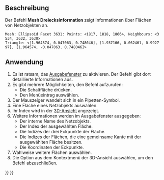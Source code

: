 <languages/>

{{Docnav/de
|[[Mesh_Evaluation/de|Auswertung]]
|[[Mesh_CurvatureInfo/de|Krümmungsinfo]]
|[[Mesh_Workbench/de|Mesh]]
|IconL=Mesh_Evaluation.svg
|IconR=Mesh_CurvatureInfo.svg
|IconC=Workbench_Mesh.svg
}}

{{GuiCommand/de
|Name=Mesh EvaluateFacet
|Name/de=Dreiecksinformation
|MenuLocation= Netze → Analysieren → Dreiecksinformation
|Workbenches=[[Mesh_Workbench/de|Mesh]]
}}

<span id="Description"></span>
==Beschreibung==

Der Befehl '''Mesh Dreiecksinformation''' zeigt Informationen über Flächen von Netzobjekten an.

 Mesh: Ellipsoid Facet 3631: Points: <1817, 1818, 1866>, Neighbours: <3534, 3632, 3630>
 Triangle: <[1.964574, 0.047063, 0.748046], [1.937166, 0.062461, 0.992797], [1.964574, -0.047063, 0.748046]>
{{Caption|Beispiel der Informationen, die im Ausgabefenster angezeigt werden}}

<span id="Usage"></span>
==Anwendung==

# Es ist ratsam, das [[Report_view/de|Ausgabefenster]] zu aktivieren. Der Befehl gibt dort detaillierte Informationen aus.
# Es gibt mehrere Möglichkeiten, den Befehl aufzurufen:
#* Die Schaltfläche {{Button|[[Image:Mesh_EvaluateFacet.svg|16px]] [[Mesh_EvaluateFacet/de|Dreiecksinformation]]}} drücken.
#* Den Menüeintrag {{MenuCommand|Netze → Analysieren → [[Image:Mesh_EvaluateFacet.svg|16px]] Dreiecksformation}} auswählen.
# Der Mauszeiger wandelt sich in ein Pipetten-Symbol.
# Eine Fläche eines Netzobjekts auswählen.
# Ihr Index wird in der [[3D_view/de|3D-Ansicht]] angezeigt.
# Weitere Informationen werden im Ausgabefenster ausgegeben:
#* Der interne Name des Netzobjekts.
#* Der Index der ausgewählten Fläche.
#* Die Indizes der drei Eckpunkte der Fläche.
#* Die Indizes der Flächen, die eine gemeinsame Kante mit der ausgewählten Fläche besitzen.
#* Die Koordinaten der Eckpunkte.
# Wahlweise weitere Flächen auswählen.
# Die Option {{MenuCommand|Info-Modus verlassen}} aus dem Kontextmenü der 3D-Ansicht auswählen, um den Befehl abzuschließen.


{{Docnav/de
|[[Mesh_Evaluation/de|Auswertung]]
|[[Mesh_CurvatureInfo/de|Krümmungsinfo]]
|[[Mesh_Workbench/de|Mesh]]
|IconL=Mesh_Evaluation.svg
|IconR=Mesh_CurvatureInfo.svg
|IconC=Workbench_Mesh.svg
}}

{{Mesh Tools navi{{#translation:}}}}
{{Userdocnavi{{#translation:}}}}
{{clear}}